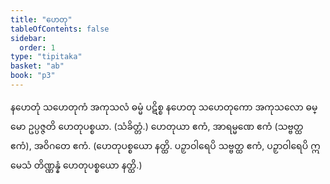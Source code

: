```yaml
---
title: "ဟေတု"
tableOfContents: false
sidebar:
  order: 1
type: "tipitaka"
basket: "ab"
book: "p3"
---
```



<DynamicBreadcrumb />

<Division number="95" book="p3" e="ch" v="39" p="345">

<Paragraph number="1453" book="p3">
နဟေတုံ သဟေတုကံ အကုသလံ ဓမ္မံ ပဋိစ္စ နဟေတု သဟေတုကော အကုသလော ဓမ္မော ဥပ္ပဇ္ဇတိ ဟေတုပစ္စယာ. (သံခိတ္တံ.)
</Paragraph>

</Division>
<Division number="96" book="p3" e="ch" v="39" p="345">

<Paragraph number="1454" book="p3">
ဟေတုယာ ဧကံ, အာရမ္မဏေ ဧကံ (သဗ္ဗတ္ထ ဧကံ), အဝိဂတေ ဧကံ. (ဟေတုပစ္စယော နတ္ထိ. ပဉှာဝါရေပိ သဗ္ဗတ္ထ ဧကံ, ပဉှာဝါရေပိ ဣမေသံ တိဏ္ဏန္နံ ဟေတုပစ္စယော နတ္ထိ.)
</Paragraph>
</Division>